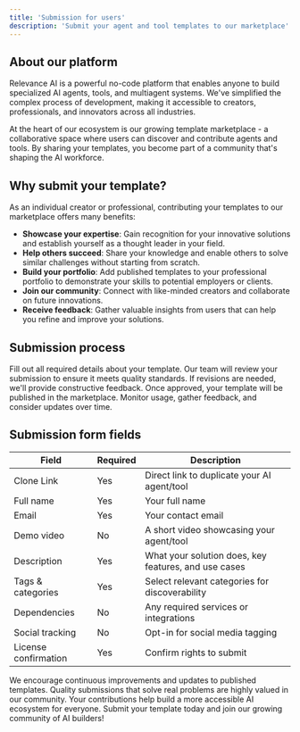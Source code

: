 ```yaml
---
title: 'Submission for users'
description: 'Submit your agent and tool templates to our marketplace'
---
```


## About our platform

Relevance AI is a powerful no-code platform that enables anyone to build specialized AI agents, tools, and multiagent systems. We've simplified the complex process of development, making it accessible to creators, professionals, and innovators across all industries.

At the heart of our ecosystem is our growing template marketplace - a collaborative space where users can discover and contribute agents and tools. By sharing your templates, you become part of a community that's shaping the AI workforce.

## Why submit your template?

As an individual creator or professional, contributing your templates to our marketplace offers many benefits:

- **Showcase your expertise**: Gain recognition for your innovative solutions and establish yourself as a thought leader in your field.
- **Help others succeed**: Share your knowledge and enable others to solve similar challenges without starting from scratch.
- **Build your portfolio**: Add published templates to your professional portfolio to demonstrate your skills to potential employers or clients.
- **Join our community**: Connect with like-minded creators and collaborate on future innovations.
- **Receive feedback**: Gather valuable insights from users that can help you refine and improve your solutions.

## Submission process

<Steps>
  <Step title="Complete the form">
    Fill out all required details about your template.
  </Step>
  <Step title="Review phase">
    Our team will review your submission to ensure it meets quality standards.
  </Step>
  <Step title="Feedback loop">
    If revisions are needed, we'll provide constructive feedback.
  </Step>
  <Step title="Publication">
    Once approved, your template will be published in the marketplace.
  </Step>
  <Step title="Engagement">
    Monitor usage, gather feedback, and consider updates over time.
  </Step>
</Steps>

## Submission form fields

| Field | Required | Description |
|-------|----------|-------------|
| Clone Link | Yes | Direct link to duplicate your AI agent/tool |
| Full name | Yes | Your full name |
| Email | Yes | Your contact email |
| Demo video | No | A short video showcasing your agent/tool |
| Description | Yes | What your solution does, key features, and use cases |
| Tags & categories | Yes | Select relevant categories for discoverability |
| Dependencies | No | Any required services or integrations |
| Social tracking | No | Opt-in for social media tagging |
| License confirmation | Yes | Confirm rights to submit |

<Note>
We encourage continuous improvements and updates to published templates. Quality submissions that solve real problems are highly valued in our community. Your contributions help build a more accessible AI ecosystem for everyone.
</Note>

<Card title="Ready to share your work?" icon="rocket" href="/submit-template">
  Submit your template today and join our growing community of AI builders!
</Card>
